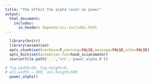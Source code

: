 ```yaml
---
title: "The effect the alpha level on power"
output:  
  html_document:
    includes:
      in_header: depends/sci-includes.html
---
```


```r
  library(knitr)
  library(animation)
  opts_chunk$set(verbose=F,warning=FALSE,message=FALSE,echo=FALSE)
  opts_knit$set(animation.fun=hook_scianimator)
  source(file.path('..','src','power_alpha.R'))  
```

```r
# fig.width=10, fig.height=6,  
# ani.width = 800, ani.height=500
  power_alpha()
```
